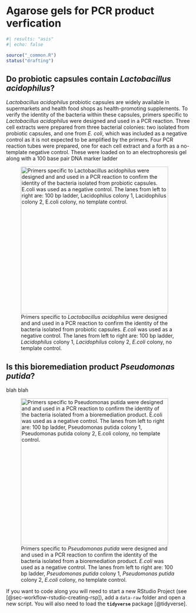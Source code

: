 # Agarose gels for PCR product verfication {#sec-PCR-product-verification}

```r
#| results: "asis"
#| echo: false

source("_common.R")
status("drafting")
```

## 

## Do probiotic capsules contain *Lactobacillus acidophilus*?

*Lactobacillus acidophilus* probiotic capsules are widely available in
supermarkets and health food shops as health-promoting supplements. To
verify the identity of the bacteria within these capsules, primers
specific to *Lactobacillus acidophilus* were designed and used in a PCR
reaction. Three cell extracts were prepared from three bacterial
colonies: two isolated from probiotic capsules, and one from *E. coli*,
which was included as a negative control as it is not expected to be
amplified by the primers. Four PCR reaction tubes were prepared, one for
each cell extract and a forth as a no-template negative control. These
were loaded on to an electrophoresis gel along with a 100 base pair DNA
marker ladder

![Primers specific to *Lactobacillus acidophilus* were designed and and
used in a PCR reaction to confirm the identity of the bacteria isolated
from probiotic capsules. *E.coli* was used as a negative control. The
lanes from left to right are: 100 bp ladder, *Lacidophilus* colony 1,
*Lacidophilus* colony 2, *E.coli* colony, no template
control.](data-images/lactobacillus-gel-dna.png){width="400"}

## Is this bioremediation product *Pseudomonas putida*?

blah blah

![Primers specific to *Pseudomonas putida* were designed and and used in
a PCR reaction to confirm the identity of the bacteria isolated from a
bioremediation product. *E.coli* was used as a negative control. The
lanes from left to right are: 100 bp ladder, *Pseudomonas putida* colony
1, *Pseudomonas putida* colony 2, *E.coli* colony, no template
control.](data-images/pseudomonas-gel-dna.png){width="400"}


If you want to code along you will need to start a new RStudio Project
(see [@sec-workflow-rstudio-creating-rsp]), add a `data-raw`
folder and open a new script. You will also need to load the
**`tidyverse`** package [@tidyverse].